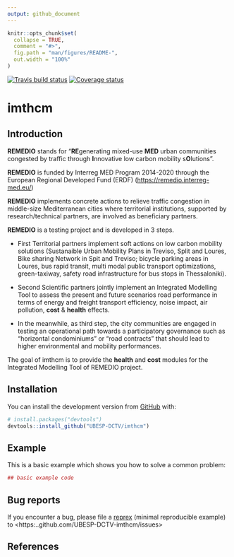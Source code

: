 ```yaml
---
output: github_document
---
```


<!-- README.md is generated from README.Rmd. Please edit that file -->

```r
knitr::opts_chunk$set(
  collapse = TRUE,
  comment = "#>",
  fig.path = "man/figures/README-",
  out.width = "100%"
)
```

[![Travis build status](https://travis-ci.org/UBESP-DCTV/imthcm.svg?branch=develop)](https://travis-ci.org/UBESP-DCTV/imthcm)
[![Coverage status](https://codecov.io/gh/UBESP-DCTV/imthcm/branch/develop/graph/badge.svg)](https://codecov.io/github/UBESP-DCTV/imthcm?branch=develop)

# imthcm

## Introduction

**REMEDIO** stands for “**RE**generating mixed-use **MED** urban communities
congested by traffic through **I**nnovative low carbon mobility s**O**lutions”.

**REMEDIO** is funded by Interreg MED Program 2014-2020 through the European
Regional Developed Fund (ERDF) (<https://remedio.interreg-med.eu/>)

**REMEDIO** implements concrete actions to relieve traffic congestion in
middle-size Mediterranean cities where territorial institutions, supported by
research/technical partners, are involved as beneficiary partners.

**REMEDIO** is a testing project and is developed in 3 steps.

- First Territorial partners implement soft actions on low carbon mobility
  solutions (Sustanaible Urban Mobility Plans  in Treviso, Split and Loures,
  Bike sharing Network in Spit and Treviso; bicycle parking areas in Loures,
  bus rapid transit, multi modal public transport optimizations, green-taxiway,
  safety road infrastructure for bus stops in Thessaloniki).
  
- Second Scientific partners jointly implement an Integrated Modelling Tool to
  assess the present and future scenarios road performance in terms of energy
  and freight transport efficiency, noise impact, air pollution, **cost** &
  **health** effects.
  
- In the meanwhile, as third step, the city communities are engaged in testing
  an operational path towards a participatory governance such as “horizontal
  condominiums” or “road contracts” that should lead to higher environmental
  and mobility performances.

The goal of imthcm is to provide the **health** and **cost** modules for the
Integrated Modelling Tool of REMEDIO project.

## Installation

<!-- You can install the released version of imthmcm from [CRAN](https://CRAN.R-project.org) with: -->

<!-- ``` r -->
<!-- install.packages("imthmcm") -->
<!-- ``` -->

You can install the development version from [GitHub](https://github.com/) with:

``` r
# install.packages("devtools")
devtools::install_github("UBESP-DCTV/imthcm")
```
## Example

This is a basic example which shows you how to solve a common problem:

```r
## basic example code
```

## Bug reports
If you encounter a bug, please file a
[reprex](https://github.com/tidyverse/reprex) (minimal reproducible example)
to <https:..github.com/UBESP-DCTV-imthcm/issues>

## References
